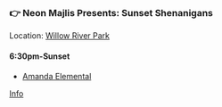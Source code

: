 ### 👉 Neon Majlis Presents: Sunset Shenanigans

Location: [Willow River Park](https://maps.app.goo.gl/gGkS7Pfc3V8N6Arw9)

#### 6:30pm-Sunset

* [Amanda Elemental](https://www.instagram.com/amanda.elemental/)

[Info](https://www.instagram.com/p/DL0QHIpJMYn/)
